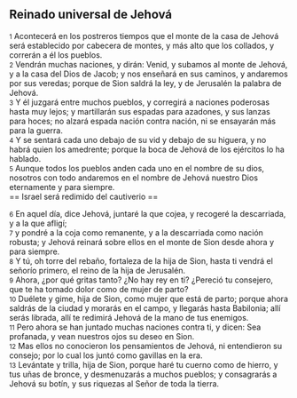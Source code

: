 == Reinado universal de Jehová ==

{{anchor|1}} <small>1</small> Acontecerá en los postreros tiempos que el monte de la casa de Jehová será establecido por cabecera de montes, y más alto que los collados, y correrán a él los pueblos.<br>
{{anchor|2}} <small>2</small> Vendrán muchas naciones, y dirán: Venid, y subamos al monte de Jehová, y a la casa del Dios de Jacob; y nos enseñará en sus caminos, y andaremos por sus veredas; porque de Sion saldrá la ley, y de Jerusalén la palabra de Jehová.<br>
{{anchor|3}} <small>3</small> Y él juzgará entre muchos pueblos, y corregirá a naciones poderosas hasta muy lejos; y martillarán sus espadas para azadones, y sus lanzas para hoces; no alzará espada nación contra nación, ni se ensayarán más para la guerra.<br>
{{anchor|4}} <small>4</small> Y se sentará cada uno debajo de su vid y debajo de su higuera, y no habrá quien los amedrente; porque la boca de Jehová de los ejércitos lo ha hablado.<br>
{{anchor|5}} <small>5</small> Aunque todos los pueblos anden cada uno en el nombre de su dios, nosotros con todo andaremos en el nombre de Jehová nuestro Dios eternamente y para siempre.<br>
== Israel será redimido del cautiverio ==

{{anchor|6}} <small>6</small> En aquel día, dice Jehová, juntaré la que cojea, y recogeré la descarriada, y a la que afligí;<br>
{{anchor|7}} <small>7</small> y pondré a la coja como remanente, y a la descarriada como nación robusta; y Jehová reinará sobre ellos en el monte de Sion desde ahora y para siempre.<br>
{{anchor|8}} <small>8</small> Y tú, oh torre del rebaño, fortaleza de la hija de Sion, hasta ti vendrá el señorío primero, el reino de la hija de Jerusalén.<br>
{{anchor|9}} <small>9</small> Ahora, ¿por qué gritas tanto? ¿No hay rey en ti? ¿Pereció tu consejero, que te ha tomado dolor como de mujer de parto?<br>
{{anchor|10}} <small>10</small> Duélete y gime, hija de Sion, como mujer que está de parto; porque ahora saldrás de la ciudad y morarás en el campo, y llegarás hasta Babilonia; allí serás librada, allí te redimirá Jehová de la mano de tus enemigos.<br>
{{anchor|11}} <small>11</small> Pero ahora se han juntado muchas naciones contra ti, y dicen: Sea profanada, y vean nuestros ojos su deseo en Sion.<br>
{{anchor|12}} <small>12</small> Mas ellos no conocieron los pensamientos de Jehová, ni entendieron su consejo; por lo cual los juntó como gavillas en la era.<br>
{{anchor|13}} <small>13</small> Levántate y trilla, hija de Sion, porque haré tu cuerno como de hierro, y tus uñas de bronce, y desmenuzarás a muchos pueblos; y consagrarás a Jehová su botín, y sus riquezas al Señor de toda la tierra.<br>
